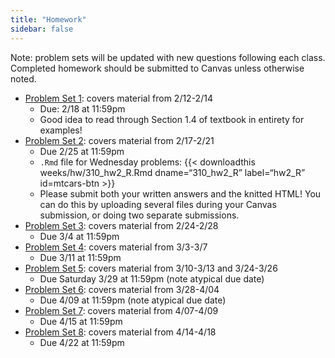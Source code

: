 ```yaml
---
title: "Homework"
sidebar: false
---
```


Note: problem sets will be updated with new questions following each class. Completed homework should be submitted to Canvas unless otherwise noted.

-   [Problem Set 1](weeks/hw/310_hw1.pdf): covers material from 2/12-2/14
    -   Due: 2/18 at 11:59pm
    -   Good idea to read through Section 1.4 of textbook in entirety for examples!
-   [Problem Set 2](weeks/hw/310_hw2.pdf): covers material from 2/17-2/21
    -   Due 2/25 at 11:59pm
    -   `.Rmd` file for Wednesday problems: {{< downloadthis weeks/hw/310_hw2_R.Rmd dname="310_hw2_R" label="hw2_R" id=mtcars-btn >}}
    -   Please submit both your written answers and the knitted HTML! You can do this by uploading several files during your Canvas submission, or doing two separate submissions.
-   [Problem Set 3](weeks/hw/310_hw3.pdf): covers material from 2/24-2/28
    -   Due 3/4 at 11:59pm
-   [Problem Set 4](weeks/hw/310_hw4.pdf): covers material from 3/3-3/7
    -   Due 3/11 at 11:59pm
-   [Problem Set 5](weeks/hw/310_hw5.pdf): covers material from 3/10-3/13 and 3/24-3/26
    -   Due Saturday 3/29 at 11:59pm (note atypical due date)
-   [Problem Set 6](weeks/hw/310_hw6.pdf): covers material from 3/28-4/04
    -   Due 4/09 at 11:59pm (note atypical due date)
-   [Problem Set 7](weeks/hw/310_hw7.pdf): covers material from 4/07-4/09
    -   Due 4/15 at 11:59pm
-   [Problem Set 8](weeks/hw/310_hw8.pdf): covers material from 4/14-4/18
    -   Due 4/22 at 11:59pm
